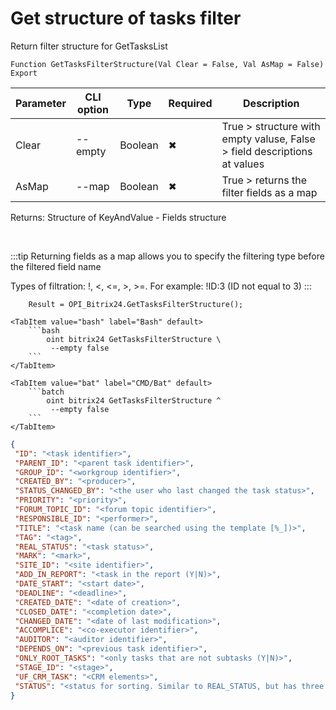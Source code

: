 ﻿---
sidebar_position: 27
---


# Get structure of tasks filter
 Return filter structure for GetTasksList



`Function GetTasksFilterStructure(Val Clear = False, Val AsMap = False) Export`

  | Parameter | CLI option | Type | Required | Description |
  |-|-|-|-|-|
  | Clear | --empty | Boolean | &#x2716; | True > structure with empty valuse, False > field descriptions at values |
  | AsMap | --map | Boolean | &#x2716; | True > returns the filter fields as a map |

  
  Returns:  Structure of KeyAndValue - Fields structure

<br/>

:::tip
Returning fields as a map allows you to specify the filtering type before the filtered field name

Types of filtration: !, &lt;, &lt;=, &gt;, &gt;=. For example: !ID:3 (ID not equal to 3)
:::
<br/>


```bsl title="1C:Enterprise/OneScript code example"
    Result = OPI_Bitrix24.GetTasksFilterStructure();
```
 

 <Tabs>
  
    <TabItem value="bash" label="Bash" default>
        ```bash
            oint bitrix24 GetTasksFilterStructure \
             --empty false
        ```
    </TabItem>
  
    <TabItem value="bat" label="CMD/Bat" default>
        ```batch
            oint bitrix24 GetTasksFilterStructure ^
             --empty false
        ```
    </TabItem>
</Tabs>


```json title="Result"
{
 "ID": "<task identifier>",
 "PARENT_ID": "<parent task identifier>",
 "GROUP_ID": "<workgroup identifier>",
 "CREATED_BY": "<producer>",
 "STATUS_CHANGED_BY": "<the user who last changed the task status>",
 "PRIORITY": "<priority>",
 "FORUM_TOPIC_ID": "<forum topic identifier>",
 "RESPONSIBLE_ID": "<performer>",
 "TITLE": "<task name (can be searched using the template [%_])>",
 "TAG": "<tag>",
 "REAL_STATUS": "<task status>",
 "MARK": "<mark>",
 "SITE_ID": "<site identifier>",
 "ADD_IN_REPORT": "<task in the report (Y|N)>",
 "DATE_START": "<start date>",
 "DEADLINE": "<deadline>",
 "CREATED_DATE": "<date of creation>",
 "CLOSED_DATE": "<completion date>",
 "CHANGED_DATE": "<date of last modification>",
 "ACCOMPLICE": "<co-executor identifier>",
 "AUDITOR": "<auditor identifier>",
 "DEPENDS_ON": "<previous task identifier>",
 "ONLY_ROOT_TASKS": "<only tasks that are not subtasks (Y|N)>",
 "STAGE_ID": "<stage>",
 "UF_CRM_TASK": "<CRM elements>",
 "STATUS": "<status for sorting. Similar to REAL_STATUS, but has three additional meta-statuses>"
}
```
